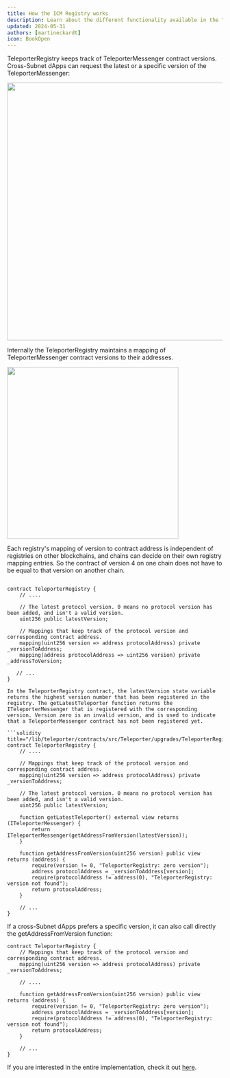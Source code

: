 ```yaml
---
title: How the ICM Registry works
description: Learn about the different functionality available in the Teleporter Registry.
updated: 2024-05-31
authors: [martineckardt]
icon: BookOpen
---
```


TeleporterRegistry keeps track of TeleporterMessenger contract versions. Cross-Subnet dApps can request the latest or a specific version of the TeleporterMessenger:

<img src="/common-images/teleporter/teleporter-registry.png" width="600" class="mx-auto"/>

Internally the TeleporterRegistry maintains a mapping of TeleporterMessenger contract versions to their addresses.

<img src="/common-images/teleporter/teleporter-registry-class-diagram.png" width="400" class="mx-auto"/>

Each registry's mapping of version to contract address is independent of registries on other blockchains, and chains can decide on their own registry mapping entries. So the contract of version 4 on one chain does not have to be equal to that version on another chain.

```solidity title="/lib/teleporter/contracts/src/Teleporter/upgrades/TeleporterRegistry.sol"

contract TeleporterRegistry {
    // .... 
  
    // The latest protocol version. 0 means no protocol version has been added, and isn't a valid version.
    uint256 public latestVersion;

    // Mappings that keep track of the protocol version and corresponding contract address.
    mapping(uint256 version => address protocolAddress) private _versionToAddress;
    mapping(address protocolAddress => uint256 version) private _addressToVersion;
  
   // ...
}

In the TeleporterRegistry contract, the latestVersion state variable returns the highest version number that has been registered in the registry. The getLatestTeleporter function returns the ITeleporterMessenger that is registered with the corresponding version. Version zero is an invalid version, and is used to indicate that a TeleporterMessenger contract has not been registered yet.

```solidity title="/lib/teleporter/contracts/src/Teleporter/upgrades/TeleporterRegistry.sol"
contract TeleporterRegistry {
    // .... 
  
  	// Mappings that keep track of the protocol version and corresponding contract address.
    mapping(uint256 version => address protocolAddress) private _versionToAddress;
  
    // The latest protocol version. 0 means no protocol version has been added, and isn't a valid version.
    uint256 public latestVersion;

    function getLatestTeleporter() external view returns (ITeleporterMessenger) {
        return ITeleporterMessenger(getAddressFromVersion(latestVersion));
    }

	function getAddressFromVersion(uint256 version) public view returns (address) {
        require(version != 0, "TeleporterRegistry: zero version");
        address protocolAddress = _versionToAddress[version];
        require(protocolAddress != address(0), "TeleporterRegistry: version not found");
        return protocolAddress;
    }
  
    // ...
}
```

If a cross-Subnet dApps prefers a specific version, it can also call directly the getAddressFromVersion function:

```solidity title="/lib/teleporter/contracts/src/Teleporter/upgrades/TeleporterRegistry.sol"
contract TeleporterRegistry {
  	// Mappings that keep track of the protocol version and corresponding contract address.
    mapping(uint256 version => address protocolAddress) private _versionToAddress;
  
    // .... 
  
	function getAddressFromVersion(uint256 version) public view returns (address) {
        require(version != 0, "TeleporterRegistry: zero version");
        address protocolAddress = _versionToAddress[version];
        require(protocolAddress != address(0), "TeleporterRegistry: version not found");
        return protocolAddress;
    }
  
    // ...
}
```

If you are interested in the entire implementation, check it out [here](https://github.com/ava-labs/teleporter/blob/main/contracts/src/Teleporter/upgrades/TeleporterRegistry.sol).